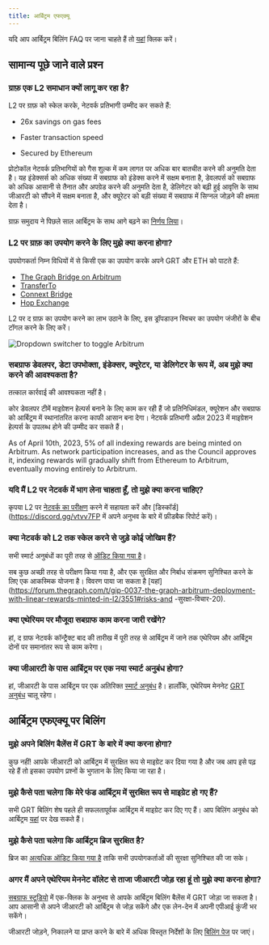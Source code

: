 ```yaml
---
title: आर्बिट्रम एफएक्यू
---
```


यदि आप आर्बिट्रम बिलिंग FAQ पर जाना चाहते हैं तो [यहां](#बिलिंग-ऑन-आर्बिट्रम-faqs) क्लिक करें।

## सामान्य पूछे जाने वाले प्रश्न

### ग्राफ़ एक L2 समाधान क्यों लागू कर रहा है?

L2 पर ग्राफ़ को स्केल करके, नेटवर्क प्रतिभागी उम्मीद कर सकते हैं:

- 26x savings on gas fees

- Faster transaction speed

- Secured by Ethereum

प्रोटोकॉल नेटवर्क प्रतिभागियों को गैस शुल्क में कम लागत पर अधिक बार बातचीत करने की अनुमति देता है। यह इंडेक्सर्स को अधिक संख्या में सबग्राफ को इंडेक्स करने में सक्षम बनाता है, डेवलपर्स को सबग्राफ को अधिक आसानी से तैनात और अपग्रेड करने की अनुमति देता है, डेलिगेटर को बढ़ी हुई आवृत्ति के साथ जीआरटी को सौंपने में सक्षम बनाता है, और क्यूरेटर को बड़ी संख्या में सबग्राफ में सिग्नल जोड़ने की क्षमता देता है।

ग्राफ़ समुदाय ने पिछले साल आर्बिट्रम के साथ आगे बढ़ने का [निर्णय लिया](https://forum.thegraph.com/t/gip-0031-arbitrum-grt-bridge/3305)।

### L2 पर ग्राफ़ का उपयोग करने के लिए मुझे क्या करना होगा?

उपयोगकर्ता निम्न विधियों में से किसी एक का उपयोग करके अपने GRT और ETH को पाटते हैं:

- [The Graph Bridge on Arbitrum](https://bridge.arbitrum.io/?l2ChainId=42161)
- [TransferTo](https://transferto.xyz/swap)
- [Connext Bridge](https://bridge.connext.network/)
- [Hop Exchange](https://app.hop.exchange/#/send?token=ETH)

L2 पर द ग्राफ़ का उपयोग करने का लाभ उठाने के लिए, इस ड्रॉपडाउन स्विचर का उपयोग जंजीरों के बीच टॉगल करने के लिए करें।

![Dropdown switcher to toggle Arbitrum](/img/arbitrum-screenshot-toggle.png)

### सबग्राफ डेवलपर, डेटा उपभोक्ता, इंडेक्सर, क्यूरेटर, या डेलिगेटर के रूप में, अब मुझे क्या करने की आवश्यकता है?

तत्काल कार्रवाई की आवश्यकता नहीं है।

कोर डेवलपर टीमें माइग्रेशन हेल्पर्स बनाने के लिए काम कर रही हैं जो प्रतिनिधिमंडल, क्यूरेशन और सबग्राफ को आर्बिट्रम में स्थानांतरित करना काफी आसान बना देगा। नेटवर्क प्रतिभागी अप्रैल 2023 में माइग्रेशन हेल्पर्स के उपलब्ध होने की उम्मीद कर सकते हैं।

As of April 10th, 2023, 5% of all indexing rewards are being minted on Arbitrum. As network participation increases, and as the Council approves it, indexing rewards will gradually shift from Ethereum to Arbitrum, eventually moving entirely to Arbitrum.

### यदि मैं L2 पर नेटवर्क में भाग लेना चाहता हूँ, तो मुझे क्या करना चाहिए?

कृपया L2 पर [नेटवर्क का परीक्षण](https://testnet.thegraph.com/explorer) करने में सहायता करें और [डिस्कॉर्ड](https://discord.gg/vtvv7FP में अपने अनुभव के बारे में फ़ीडबैक रिपोर्ट करें)।

### क्या नेटवर्क को L2 तक स्केल करने से जुड़े कोई जोखिम हैं?

सभी स्मार्ट अनुबंधों का पूरी तरह से [ऑडिट किया गया है](https://github.com/graphprotocol/contracts/blob/dev/audits/OpenZeppelin/2022-07-graph-arbitrum-bridge-audit.pdf)।

सब कुछ अच्छी तरह से परीक्षण किया गया है, और एक सुरक्षित और निर्बाध संक्रमण सुनिश्चित करने के लिए एक आकस्मिक योजना है। विवरण पाया जा सकता है [यहां](https://forum.thegraph.com/t/gip-0037-the-graph-arbitrum-deployment-with-linear-rewards-minted-in-l2/3551#risks-and -सुरक्षा-विचार-20).

### क्या एथेरियम पर मौजूदा सबग्राफ काम करना जारी रखेंगे?

हां, द ग्राफ नेटवर्क कॉन्ट्रैक्ट बाद की तारीख में पूरी तरह से आर्बिट्रम में जाने तक एथेरियम और आर्बिट्रम दोनों पर समानांतर रूप से काम करेगा।

### क्या जीआरटी के पास आर्बिट्रम पर एक नया स्मार्ट अनुबंध होगा?

हां, जीआरटी के पास आर्बिट्रम पर एक अतिरिक्त [स्मार्ट अनुबंध](https://arbiscan.io/address/0x9623063377ad1b27544c965ccd7342f7ea7e88c7) है। हालाँकि, एथेरियम मेननेट [GRT अनुबंध](https://etherscan.io/token/0xc944e90c64b2c07662a292be6244bdf05cda44a7) चालू रहेगा।

## आर्बिट्रम एफएक्यू पर बिलिंग

### मुझे अपने बिलिंग बैलेंस में GRT के बारे में क्या करना होगा?

कुछ नहीं! आपके जीआरटी को आर्बिट्रम में सुरक्षित रूप से माइग्रेट कर दिया गया है और जब आप इसे पढ़ रहे हैं तो इसका उपयोग प्रश्नों के भुगतान के लिए किया जा रहा है।

### मुझे कैसे पता चलेगा कि मेरे फंड आर्बिट्रम में सुरक्षित रूप से माइग्रेट हो गए हैं?

सभी GRT बिलिंग शेष पहले ही सफलतापूर्वक आर्बिट्रम में माइग्रेट कर दिए गए हैं। आप बिलिंग अनुबंध को आर्बिट्रम [यहां](https://arbiscan.io/address/0x1B07D3344188908Fb6DEcEac381f3eE63C48477a) पर देख सकते हैं।

### मुझे कैसे पता चलेगा कि आर्बिट्रम ब्रिज सुरक्षित है?

ब्रिज का [अत्यधिक ऑडिट किया गया है](https://code4rena.com/contests/2022-10-the-graph-l2-bridge-contest) ताकि सभी उपयोगकर्ताओं की सुरक्षा सुनिश्चित की जा सके।

### अगर मैं अपने एथेरियम मेननेट वॉलेट से ताजा जीआरटी जोड़ रहा हूं तो मुझे क्या करना होगा?

[सबग्राफ स्टूडियो](https://thegraph.com/studio/) में एक-क्लिक के अनुभव से आपके आर्बिट्रम बिलिंग बैलेंस में GRT जोड़ा जा सकता है। आप आसानी से अपने जीआरटी को आर्बिट्रम से जोड़ सकेंगे और एक लेन-देन में अपनी एपीआई कुंजी भर सकेंगे।

जीआरटी जोड़ने, निकालने या प्राप्त करने के बारे में अधिक विस्तृत निर्देशों के लिए [बिलिंग पेज](https://thegraph.com/docs/en/billing/) पर जाएं।
